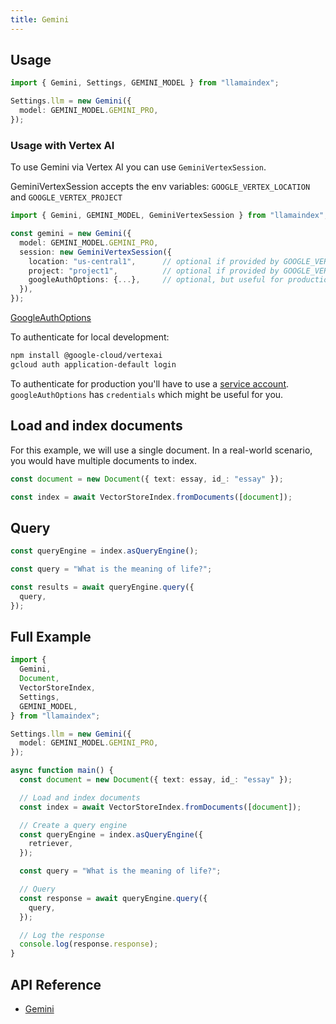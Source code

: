 ```yaml
---
title: Gemini
---
```


## Usage

```ts
import { Gemini, Settings, GEMINI_MODEL } from "llamaindex";

Settings.llm = new Gemini({
  model: GEMINI_MODEL.GEMINI_PRO,
});
```

### Usage with Vertex AI

To use Gemini via Vertex AI you can use `GeminiVertexSession`.

GeminiVertexSession accepts the env variables: `GOOGLE_VERTEX_LOCATION` and `GOOGLE_VERTEX_PROJECT`

```ts
import { Gemini, GEMINI_MODEL, GeminiVertexSession } from "llamaindex";

const gemini = new Gemini({
  model: GEMINI_MODEL.GEMINI_PRO,
  session: new GeminiVertexSession({
    location: "us-central1",      // optional if provided by GOOGLE_VERTEX_LOCATION env variable
    project: "project1",          // optional if provided by GOOGLE_VERTEX_PROJECT env variable
    googleAuthOptions: {...},     // optional, but useful for production. It accepts all values from `GoogleAuthOptions`
  }),
});
```

[GoogleAuthOptions](https://github.com/googleapis/google-auth-library-nodejs/blob/main/src/auth/googleauth.ts)

To authenticate for local development:

```bash
npm install @google-cloud/vertexai
gcloud auth application-default login
```

To authenticate for production you'll have to use a [service account](https://cloud.google.com/docs/authentication/). `googleAuthOptions` has `credentials` which might be useful for you.

## Load and index documents

For this example, we will use a single document. In a real-world scenario, you would have multiple documents to index.

```ts
const document = new Document({ text: essay, id_: "essay" });

const index = await VectorStoreIndex.fromDocuments([document]);
```

## Query

```ts
const queryEngine = index.asQueryEngine();

const query = "What is the meaning of life?";

const results = await queryEngine.query({
  query,
});
```

## Full Example

```ts
import {
  Gemini,
  Document,
  VectorStoreIndex,
  Settings,
  GEMINI_MODEL,
} from "llamaindex";

Settings.llm = new Gemini({
  model: GEMINI_MODEL.GEMINI_PRO,
});

async function main() {
  const document = new Document({ text: essay, id_: "essay" });

  // Load and index documents
  const index = await VectorStoreIndex.fromDocuments([document]);

  // Create a query engine
  const queryEngine = index.asQueryEngine({
    retriever,
  });

  const query = "What is the meaning of life?";

  // Query
  const response = await queryEngine.query({
    query,
  });

  // Log the response
  console.log(response.response);
}
```

## API Reference

- [Gemini](/docs/api/classes/Gemini)
